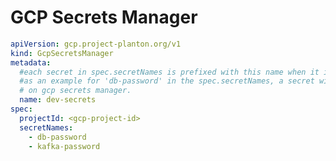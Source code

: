 # GCP Secrets Manager

```yaml
apiVersion: gcp.project-planton.org/v1
kind: GcpSecretsManager
metadata:
  #each secret in spec.secretNames is prefixed with this name when it is created on gcp secrets-manager
  #as an example for 'db-password' in the spec.secretNames, a secret with name dev-secret-db-password is created
  # on gcp secrets manager.
  name: dev-secrets
spec:
  projectId: <gcp-project-id>
  secretNames:
    - db-password
    - kafka-password
```
